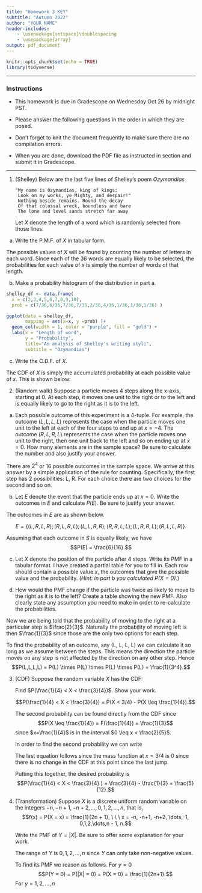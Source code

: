 ```yaml
---
title: "Homework 3 KEY"
subtitle: "Autumn 2022"
author: "YOUR NAME"
header-includes:
    - \usepackage{setspace}\doublespacing
    - \usepackage{array}
output: pdf_document
---
```


```r
knitr::opts_chunk$set(echo = TRUE)
library(tidyverse)
```

* * * 
### Instructions

- This homework is due in Gradescope on Wednesday Oct 26 by midnight PST.

- Please answer the following questions in the order in which they are posed. 

- Don't forget to knit the document frequently to make sure there are no compilation errors. 

- When you are done, download the PDF file as instructed in section and submit it in Gradescope. 


* * *

1. (Shelley) Below are the last five lines of Shelley's poem *Ozymandias* 

   ```verbatim
   "My name is Ozymandias, king of kings:
    Look on my works, ye Mighty, and despair!"
    Nothing beside remains. Round the decay
    Of that colossal wreck, boundless and bare
    The lone and level sands stretch far away 
   ```

   Let $X$ denote the length of a word which is randomly selected from those lines. 

a. Write the P.M.F. of $X$ in tabular form. 

  The possible values of $X$ will be found by counting the number of letters in each word. Since each of the 36 words are equally likely to be selected, the probabilities for each value of $x$ is simply the number of words of that length. 

\begin{table}[h]
\centering
\begin{tabular}{ccccccccccc}
$x$ & 2 & 3& 4 & 5 & 6 & 7 & 8 & 9 & 10  \\ \hline
$f(x)$ & $\frac{7}{36}$ & $\frac{6}{36}$ & $\frac{7}{36}$ & $\frac{7}{36}$ & $\frac{2}{36}$ & $\frac{4}{36}$ & $\frac{1}{36}$ & $\frac{1}{36}$ & $\frac{1}{36}$
\end{tabular}
\end{table}
    
b. Make a probability histogram of the distribution in part a.

```r
shelley_df <- data.frame( 
  x = c(2,3,4,5,6,7,8,9,10),
  prob = c(7/36,6/36,7/36,7/36,2/36,4/36,1/36,1/36,1/36) )

ggplot(data = shelley_df, 
       mapping = aes(x=x, y =prob) )+
  geom_col(width = 1, color = "purple", fill = "gold") +
  labs(x = "Length of word",
       y = "Probability",
       title="An analysis of Shelley's writing style",
       subtitle = "Ozymandias")


```
c. Write the C.D.F. of $X$.

The CDF of $X$ is simply the accumulated probability at each possible value of $x$. This is shown below:

\begin{align*}
F(x) &= P(X \leq x) \\
&= \left\{ \begin{array}{cc} 
           0 & x < 2 \\
           \frac{7}{36} & 2 \leq x < 3 \\
           \frac{13}{36} & 3 \leq x < 4 \\
           \frac{20}{36} & 4 \leq x < 5 \\
           \frac{27}{36} & 5 \leq x < 6 \\
           \frac{29}{36} & 6 \leq x < 7\\
           \frac{33}{36} & 7 \leq x < 8 \\
           \frac{34}{36} & 8 \leq x < 9\\
           \frac{35}{36} & 9 \leq x < 10 \\
           1 & 10 \leq x \end{array} \right.
\end{align*}
\dotfill

2. (Random walk) Suppose a particle moves 4 steps along the x-axis, starting at 0. At each step, it moves one unit to the right or to the left and is equally  likely to go to the right as it is to the left. 

a. Each possible outcome of this experiment is a 4-tuple. For example, the outcome $(L, L, L, L)$ represents the case when the particle moves one unit to the left at each of the four steps to end up at $x=-4$. The outcome $(R, L, R, L)$ represents the case when the particle moves one unit to the right, then one unit back to the left and so on ending up at $x=0$. How many elements are in the sample space? Be sure to calculate the number and also justify your answer.

There are $2^4$ or 16 possible outcomes in the sample space. We arrive at this answer by a simple application of the \textbf{multiplication} rule for counting. Specifically, the first step has 2 possibilities: L, R. For each choice there are two choices for the second and so on.  

b. Let $E$ denote the event that the particle ends up at $x = 0$. Write the outcomes in $E$ and calculate $P(E)$. Be sure to justify your answer.

The outcomes in $E$ are as shown below. 

$$E = \left\{ (L,R,L,R); (R, L, R, L); (L, L, R, R); (R, R, L, L); (L, R, R, L); (R, L, L, R) \right\}.$$

Assuming that each outcome in $S$ is equally likely, we have
$$P(E) = \frac{6}{16}.$$

c. Let $X$ denote the position of the particle after 4 steps. Write its PMF in a tabular format. I have created a partial table for you to fill in. Each row should contain a possible value $x$, the outcomes that give the possible value and the probability. (*Hint: in part b you calculated $P(X = 0)$.*)

\begin{table}[h]
\centering
\begin{tabular}{|c|p{4in}|r|} \hline
$x$ &  outcomes from $S$ & $f(x)$ \\ \hline 
-4 & (L, L, L, L) & $\frac{1}{16}$ \\ 
-2 & (L, L, R, L); (L, L, L, R); (L, R, L, L); (R, L, L, L) & $\frac{4}{16}$ \\ 
0 & (L,R,L,R); (R, L, R, L); (L, L, R, R); (R, R, L, L); (L, R, R, L); (R, L, L, R) & $\frac{6}{16}$ \\ 
2 & (R, R, R, L); (R, R, L, R); (R, L, R, R); (L, R, R, R) & $\frac{4}{16}$ \\ 
4 & (R, R, R, R) & $\frac{1}{16}$
\end{tabular}
\end{table}

d. How would the PMF change if the particle was twice as likely to move to the right as it is to the left? Create a table showing the new PMF. Also clearly state any assumption you need to make in order to re-calculate the probabilities. 

Now we are being told that the probability of moving to the right at a particular step is $\frac{2}{3}$. Naturally the probability of moving left is then $\frac{1}{3}$ since those are the only two options for each step. 

To find the probability of an outcome, say (L, L, L, L) we can calculate it so long as we assume \textbf{independence} between the steps. This means the direction the particle moves on any step is not affected by the direction on any other step. Hence
$$P(L,L,L,L) = P(L) \times P(L) \times P(L) \times P(L) = \frac{1}{3^4}.$$
\begin{table}[h]
\centering
\begin{tabular}{|c|p{4in}|r|} \hline
$x$ &  outcomes from $S$ & $f(x)$ \\ 
-4 & (L, L, L, L) & $\frac{1}{3} \times \frac{1}{3} \times \frac{1}{3} \times \frac{1}{3} = \frac{1}{3^4}$ \\ 
-2 & (L, L, R, L); (L, L, L, R); (L, R, L, L); (R, L, L, L) & $4 \times \frac{1}{3} \times \frac{1}{3} \times \frac{1}{3} \times \frac{2}{3} = \frac{8}{3^4}$ \\ 
0 & (L,R,L,R); (R, L, R, L); (L, L, R, R); (R, R, L, L); (L, R, R, L); (R, L, L, R) & $6 \times \frac{1}{3} \times \frac{1}{3} \times \frac{2}{3} \times \frac{2}{3} = \frac{24}{3^4}$ \\
2 & (R, R, R, L); (R, R, L, R); (R, L, R, R); (L, R, R, R) & $4 \times \frac{1}{3} \times \frac{2}{3} \times \frac{2}{3} \times \frac{2}{3} = \frac{32}{3^4} $ \\ 
4 & (R, R, R, R) & $\frac{2}{3} \times \frac{2}{3} \times \frac{2}{3} \times \frac{2}{3} = \frac{16}{3^4} $
\end{tabular}
\end{table}


\dotfill

3. (CDF) Suppose the random variable $X$ has the CDF:
\begin{align*}
F(x) &= P(X \leq x), \\
     &= \left\{ \begin{array}{cc}
                      0 & x < 0, \\ \\
            \frac{1}{3} & 0 \leq x < \frac{2}{5}, \\ \\
            \frac{3}{4} & \frac{2}{5} \leq x  < \frac{4}{5}, \\ \\
                      1 & \frac{4}{5} \leq x. \end{array} \right.
\end{align*}

   Find $P(\frac{1}{4} < X < \frac{3}{4})$. Show your work.

   $$P(\frac{1}{4} < X < \frac{3}{4}) = P(X < 3/4) - P(X \leq \frac{1}{4}).$$
   
   The second probability can be found directly from the CDF since
   $$P(X \leq \frac{1}{4}) = F(\frac{1}{4}) = \frac{1}{3}$$ since $x=\frac{1}{4}$ is in the interval $0 \leq x < \frac{2}{5}$.
   
   In order to find the second probability we can write 
   \begin{align*}
   P(X < \frac{3}{4}) &= P(X \leq \frac{3}{4}) - P(X = \frac{3}{4}), \\
   &= F(\frac{3}{4}) = \frac{3}{4}.
   \end{align*}
   
   The last equation follows since the mass function at $x=3/4$ is 0 since there is no change in the CDF at this point since the last jump.
   
   Putting this together, the desired probability is 
   $$P(\frac{1}{4} < X < \frac{3}{4} ) = \frac{3}{4} - \frac{1}{3}  = \frac{5}{12}.$$
\dotfill

4. (Transformation) Suppose $X$ is a discrete uniform random variable on the integers $-n, -n + 1, -n +2, \dots, 0, 1, 2,\dots, n$, that is, 
$$f(x) = P(X = x) = \frac{1}{2n + 1}, \ \ \ x = -n, -n+1, -n+2, \dots,-1, 0,1,2,\dots,n - 1, n.$$

   Write the PMF of $Y = |X|$. Be sure to offer some explanation for your work.
   
   The range of $Y$ is $0,1,2,\dots,n$ since $Y$ can only take non-negative values.
   
   To find its PMF we reason as follows. For $y = 0$
   $$P(Y = 0) = P(|X| = 0) = P(X = 0) = \frac{1}{2n+1}.$$
   For $y = 1,2,\dots,n$
   \begin{align*}
   P(Y=y) &= P(|X| = y) =  P(X = y \cup X = -y)\\
   &= P(X = y) + P(X = -y) \\
   &= f(y) + f(-y) \\
   &= \frac{1}{2n+1} + \frac{1}{2n+1}\\
   &= \frac{2}{2n+1}.
   \end{align*}
   
   
